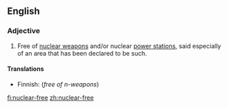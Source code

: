 ==English==
{{wikipedia|nuclear-free zone}}

===Adjective===
{{en-adj|-}}

# Free of [[nuclear weapon]]s and/or nuclear [[power station]]s, said especially of an area that has been declared to be such.

====Translations====
{{top}}
* Finnish: {{t-|fi|ydinaseeton}} (''free of n-weapons'')
{{mid}}
{{bottom}}

[[fi:nuclear-free]]
[[zh:nuclear-free]]